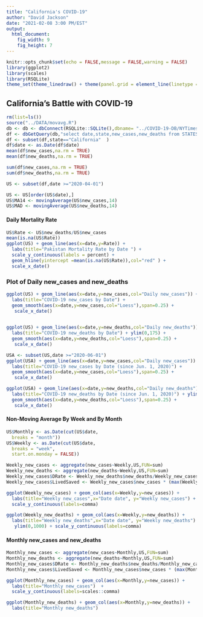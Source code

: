 ```yaml
---
title: "California's COVID-19"
author: "David Jackson"
date: "2021-02-08 3:00 PM/EST"
output: 
  html_document: 
    fig_width: 9
    fig_height: 7
---
```


```r
knitr::opts_chunk$set(echo = FALSE,message = FALSE,warning = FALSE)
library(ggplot2)
library(scales)
library(RSQLite)
theme_set(theme_linedraw() + theme(panel.grid = element_line(linetype = 'dashed')))
```

## California's Battle with COVID-19

```r
rm(list=ls())
source("../DATA/movavg.R")
db <- db <- dbConnect(RSQLite::SQLite(),dbname= "../COVID-19-DB/NYTimes.sqlite3")
df <- dbGetQuery(db,"select date,state,new_cases,new_deaths from STATESDAILY")
df <- subset(df,state=="California"  )
df$date <- as.Date(df$date)
mean(df$new_cases,na.rm = TRUE)
mean(df$new_deaths,na.rm = TRUE)

sum(df$new_cases,na.rm = TRUE)
sum(df$new_deaths,na.rm = TRUE)
```


```r
US <- subset(df,date >="2020-04-01")

US <- US[order(US$date),]
US$MA14 <- movingAverage(US$new_cases,14)
US$MAD <- movingAverage(US$new_deaths,14)
```

#### Daily Mortality Rate

```r
US$Rate <- US$new_deaths/US$new_cases
mean(is.na(US$Rate))
ggplot(US) + geom_line(aes(x=date,y=Rate)) +
  labs(title="Pakistan Mortality Rate by Date ") +
  scale_y_continuous(labels = percent) +
  geom_hline(yintercept =mean(is.na(US$Rate)),col="red" ) +
  scale_x_date()
```


### Plot of Daily new_cases and new_deaths

```r
ggplot(US) + geom_line(aes(x=date,y=new_cases,col="Daily new_cases")) +
  labs(title="COVID-19 new_cases by Date") +
  geom_smooth(aes(x=date,y=new_cases,col="Loess"),span=0.25) +
   scale_x_date()
  
```
```r
ggplot(US) + geom_line(aes(x=date,y=new_deaths,col="Daily new_deaths")) +
  labs(title="COVID-19 new_deaths by Date") + ylim(0,175) +
  geom_smooth(aes(x=date,y=new_deaths,col="Loess"),span=0.25) +
   scale_x_date()
```
```r
USA <- subset(US,date >="2020-06-01")
ggplot(USA) + geom_line(aes(x=date,y=new_cases,col="Daily new_cases")) +
  labs(title="COVID-19 new_cases by Date (since Jun. 1, 2020)") +
  geom_smooth(aes(x=date,y=new_cases,col="Loess"),span=0.25) +
   scale_x_date()

ggplot(USA) + geom_line(aes(x=date,y=new_deaths,col="Daily new_deaths")) +
  labs(title="COVID-19 new_deaths by Date (since Jun. 1, 2020)") + ylim(0,175) +
  geom_smooth(aes(x=date,y=new_deaths,col="Loess"),span=0.25) +
   scale_x_date()
```

#### Non-Moving Average By Week and By Month

```r
US$Monthly <- as.Date(cut(US$date,
  breaks = "month"))
US$Weekly <- as.Date(cut(US$date,
  breaks = "week",
  start.on.monday = FALSE))

```
```r
Weekly_new_cases <- aggregate(new_cases~Weekly,US,FUN=sum)
Weekly_new_deaths <- aggregate(new_deaths~Weekly,US,FUN=sum)
Weekly_new_cases$DRate <- Weekly_new_deaths$new_deaths/Weekly_new_cases$new_cases
Weekly_new_cases$LivedSaved <- Weekly_new_cases$new_cases * (max(Weekly_new_cases$DRate) - Weekly_new_cases$DRate) * 100

```
```r
ggplot(Weekly_new_cases) + geom_col(aes(x=Weekly,y=new_cases)) + 
  labs(title="Weekly new_cases",x="Date date", y="Weekly new_cases") +
  scale_y_continuous(labels=comma)

ggplot(Weekly_new_deaths) + geom_col(aes(x=Weekly,y=new_deaths)) + 
  labs(title="Weekly new_deaths",x="Date date", y="Weekly new_deaths") +
   ylim(0,1000) + scale_y_continuous(labels=comma)
``` 

#### Monthly new_cases and new_deaths

```r

Monthly_new_cases <- aggregate(new_cases~Monthly,US,FUN=sum)
Monthly_new_deaths <- aggregate(new_deaths~Monthly,US,FUN=sum)
Monthly_new_cases$DRate <- Monthly_new_deaths$new_deaths/Monthly_new_cases$new_cases
Monthly_new_cases$LivedSaved <- Monthly_new_cases$new_cases * (max(Monthly_new_cases$DRate) - Monthly_new_cases$DRate) * 100
```
```r
ggplot(Monthly_new_cases) + geom_col(aes(x=Monthly,y=new_cases)) +
  labs(title="Monthly new_cases")  +
  scale_y_continuous(labels=scales::comma)

ggplot(Monthly_new_deaths) + geom_col(aes(x=Monthly,y=new_deaths)) +
  labs(title="Monthly new_deaths")
```